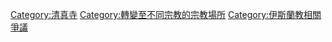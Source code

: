 [[Category:清真寺|Category:清真寺]]
[[Category:轉變至不同宗教的宗教場所|Category:轉變至不同宗教的宗教場所]]
[[Category:伊斯蘭教相關爭議|Category:伊斯蘭教相關爭議]]